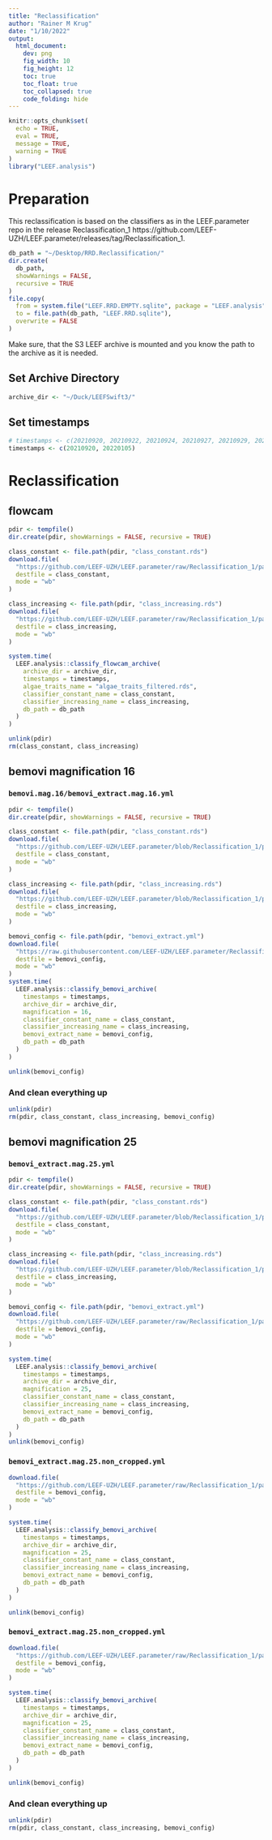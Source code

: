 ```yaml
---
title: "Reclassification"
author: "Rainer M Krug"
date: "1/10/2022"
output:
  html_document:
    dev: png
    fig_width: 10
    fig_height: 12
    toc: true
    toc_float: true
    toc_collapsed: true
    code_folding: hide
---
```


```r
knitr::opts_chunk$set(
  echo = TRUE,
  eval = TRUE,
  message = TRUE,
  warning = TRUE
)
library("LEEF.analysis")
```

# Preparation
This reclassification is based on the classifiers as in the LEEF.parameter repo in the release Reclassification_1 https://github.com/LEEF-UZH/LEEF.parameter/releases/tag/Reclassification_1.

```r
db_path = "~/Desktop/RRD.Reclassification/"
dir.create(
  db_path,
  showWarnings = FALSE,
  recursive = TRUE
)
file.copy(
  from = system.file("LEEF.RRD.EMPTY.sqlite", package = "LEEF.analysis"),
  to = file.path(db_path, "LEEF.RRD.sqlite"),
  overwrite = FALSE
)
```

Make sure, that the S3 LEEF archive is mounted and you know the path to the archive as it is needed.

## Set Archive Directory
```r
archive_dir <- "~/Duck/LEEFSwift3/"
```

## Set timestamps
```r
# timestamps <- c(20210920, 20210922, 20210924, 20210927, 20210929, 20211001, 20211004, 20211006, 20211008, 20211011, 20211013, 20211015, 20211018, 20211020, 20211022, 20211025, 20211027, 20211029, 20211101, 20211103, 20211105, 20211108, 20211110, 20211112, 20211115, 20211117, 20211119, 20211122, 20211124, 20211126, 20211129, 20211201, 20211203, 20211206, 20211208, 20211210, 20211213, 20211215, 20211217, 20211220, 20211222, 20211224, 20211227, 20211229, 20211231, 20220103, 20220105)
timestamps <- c(20210920, 20220105)
```

# Reclassification 

## flowcam

```r
pdir <- tempfile()
dir.create(pdir, showWarnings = FALSE, recursive = TRUE)

class_constant <- file.path(pdir, "class_constant.rds")
download.file(
  "https://github.com/LEEF-UZH/LEEF.parameter/raw/Reclassification_1/parameter/flowcam/svm_flowcam_classifiers_18c_december2021.rds", 
  destfile = class_constant,
  mode = "wb"
)

class_increasing <- file.path(pdir, "class_increasing.rds")
download.file(
  "https://github.com/LEEF-UZH/LEEF.parameter/raw/Reclassification_1/parameter/flowcam/svm_flowcam_classifiers_increasing_trained_at_18c_december2021.rds", 
  destfile = class_increasing,
  mode = "wb"
)

system.time(
  LEEF.analysis::classify_flowcam_archive(
    archive_dir = archive_dir, 
    timestamps = timestamps, 
    algae_traits_name = "algae_traits_filtered.rds", 
    classifier_constant_name = class_constant, 
    classifier_increasing_name = class_increasing, 
    db_path = db_path
  )
)

unlink(pdir)
rm(class_constant, class_increasing)
```

## bemovi magnification 16
### `bemovi.mag.16/bemovi_extract.mag.16.yml`
```r
pdir <- tempfile()
dir.create(pdir, showWarnings = FALSE, recursive = TRUE)

class_constant <- file.path(pdir, "class_constant.rds")
download.file(
  "https://github.com/LEEF-UZH/LEEF.parameter/blob/Reclassification_1/parameter/bemovi.mag.16/svm_video_classifiers_18c_16x_december2021.rds", 
  destfile = class_constant,
  mode = "wb"
)

class_increasing <- file.path(pdir, "class_increasing.rds")
download.file(
  "https://github.com/LEEF-UZH/LEEF.parameter/blob/Reclassification_1/parameter/bemovi.mag.16/svm_video_classifiers_increasing_trained_at_18c_16x_december2021.rds", 
  destfile = class_increasing,
  mode = "wb"
)

bemovi_config <- file.path(pdir, "bemovi_extract.yml")
download.file(
  "https://raw.githubusercontent.com/LEEF-UZH/LEEF.parameter/Reclassification_1/parameter/bemovi.mag.16/bemovi_extract.mag.16.yml", 
  destfile = bemovi_config,
  mode = "wb"
)
system.time(
  LEEF.analysis::classify_bemovi_archive( 
    timestamps = timestamps, 
    archive_dir = archive_dir, 
    magnification = 16, 
    classifier_constant_name = class_constant, 
    classifier_increasing_name = class_increasing, 
    bemovi_extract_name = bemovi_config, 
    db_path = db_path
  )
)

unlink(bemovi_config)
```

### And clean everything up
```r
unlink(pdir)
rm(pdir, class_constant, class_increasing, bemovi_config)
```
## bemovi magnification 25
### `bemovi_extract.mag.25.yml` 
```r
pdir <- tempfile()
dir.create(pdir, showWarnings = FALSE, recursive = TRUE)

class_constant <- file.path(pdir, "class_constant.rds")
download.file(
  "https://github.com/LEEF-UZH/LEEF.parameter/blob/Reclassification_1/parameter/bemovi.mag.25/svm_video_classifiers_18c_25x_december2021.rds", 
  destfile = class_constant,
  mode = "wb"
)

class_increasing <- file.path(pdir, "class_increasing.rds")
download.file(
  "https://github.com/LEEF-UZH/LEEF.parameter/blob/Reclassification_1/parameter/bemovi.mag.16/svm_video_classifiers_increasing_trained_at_18c_16x_december2021.rds", 
  destfile = class_increasing,
  mode = "wb"
)

bemovi_config <- file.path(pdir, "bemovi_extract.yml")
download.file(
  "https://github.com/LEEF-UZH/LEEF.parameter/raw/Reclassification_1/parameter/bemovi.mag.25/bemovi_extract.mag.25.yml", 
  destfile = bemovi_config,
  mode = "wb"
)

system.time(
  LEEF.analysis::classify_bemovi_archive( 
    timestamps = timestamps, 
    archive_dir = archive_dir, 
    magnification = 25, 
    classifier_constant_name = class_constant, 
    classifier_increasing_name = class_increasing, 
    bemovi_extract_name = bemovi_config, 
    db_path = db_path
  )
)
unlink(bemovi_config)
```

### `bemovi_extract.mag.25.non_cropped.yml` 
```r

download.file(
  "https://github.com/LEEF-UZH/LEEF.parameter/raw/Reclassification_1/parameter/bemovi.mag.25/bemovi_extract.mag.25.non_cropped.yml", 
  destfile = bemovi_config,
  mode = "wb"
)

system.time(
  LEEF.analysis::classify_bemovi_archive( 
    timestamps = timestamps, 
    archive_dir = archive_dir, 
    magnification = 25, 
    classifier_constant_name = class_constant, 
    classifier_increasing_name = class_increasing, 
    bemovi_extract_name = bemovi_config, 
    db_path = db_path
  )
)

unlink(bemovi_config)
```

### `bemovi_extract.mag.25.non_cropped.yml` 
```r

download.file(
  "https://github.com/LEEF-UZH/LEEF.parameter/raw/Reclassification_1/parameter/bemovi.mag.25/bemovi_extract.mag.25.cropped.yml", 
  destfile = bemovi_config,
  mode = "wb"
)

system.time(
  LEEF.analysis::classify_bemovi_archive( 
    timestamps = timestamps, 
    archive_dir = archive_dir, 
    magnification = 25, 
    classifier_constant_name = class_constant, 
    classifier_increasing_name = class_increasing, 
    bemovi_extract_name = bemovi_config, 
    db_path = db_path
  )
)

unlink(bemovi_config)
```

### And clean everything up
```r
unlink(pdir)
rm(pdir, class_constant, class_increasing, bemovi_config)
```
